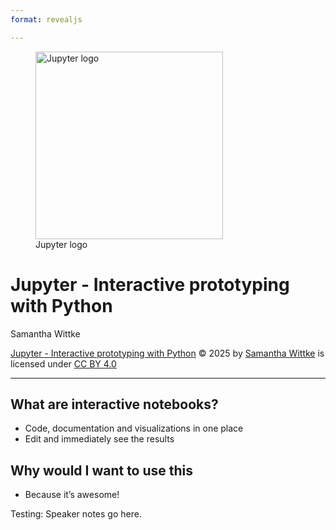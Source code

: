 ```yaml
---
format: revealjs

---
```


![Jupyter logo](https://github.com/jupyter/design/blob/main/logos/Square%20Logo/squarelogo-greytext-orangebody-greymoons/squarelogo-greytext-orangebody-greymoons.svg){width=300}

# Jupyter - Interactive prototyping with Python {.smaller}
Samantha Wittke

::: footer
<a href="https://samumantha.github.io/FAIR_training_exercise_Jupyter">Jupyter - Interactive prototyping with Python</a> © 2025 by <a href="https://orcid.org/0000-0002-9625-7235">Samantha Wittke</a> is licensed under <a href="https://creativecommons.org/licenses/by/4.0/">CC BY 4.0</a><img src="https://mirrors.creativecommons.org/presskit/icons/cc.svg" alt="" style="max-width: 1em;max-height:1em;margin-left: .2em;"><img src="https://mirrors.creativecommons.org/presskit/icons/by.svg" alt="" style="max-width: 1em;max-height:1em;margin-left: .2em;">
:::

---

## What are interactive notebooks?

- Code, documentation and visualizations in one place
- Edit and immediately see the results

## Why would I want to use this

- Because it's awesome!

::: {.notes}
Testing: Speaker notes go here.
::: 

